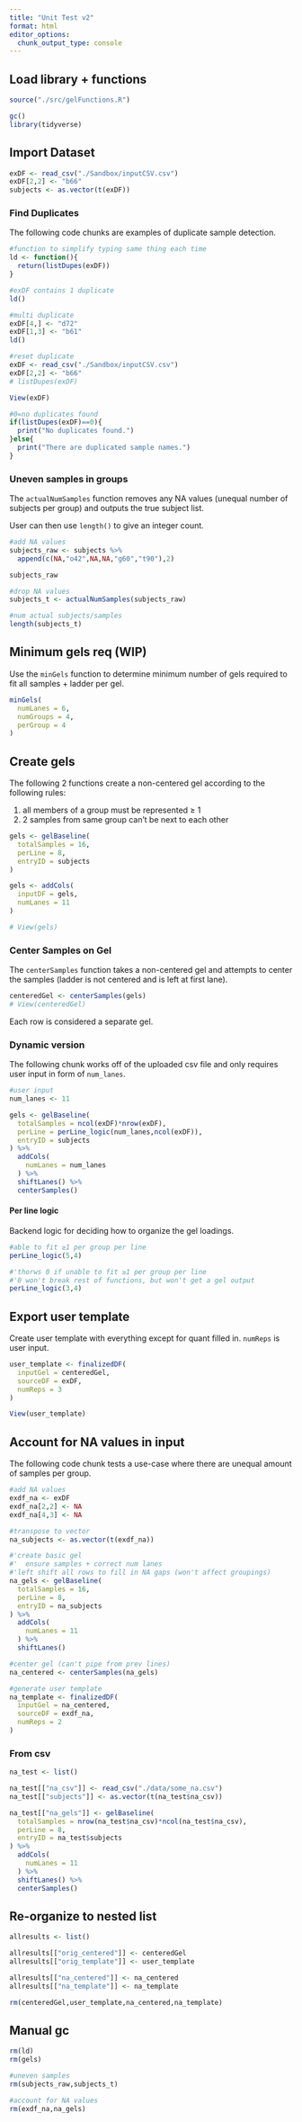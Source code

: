 ```yaml
---
title: "Unit Test v2"
format: html
editor_options: 
  chunk_output_type: console
---
```


## Load library + functions

```r
source("./src/gelFunctions.R")

gc()
library(tidyverse)
```

## Import Dataset

```r
exDF <- read_csv("./Sandbox/inputCSV.csv")
exDF[2,2] <- "b66"
subjects <- as.vector(t(exDF))
```

### Find Duplicates

The following code chunks are examples of duplicate sample detection.

```r
#function to simplify typing same thing each time
ld <- function(){
  return(listDupes(exDF))
}

#exDF contains 1 duplicate
ld()

#multi duplicate
exDF[4,] <- "d72"
exDF[1,3] <- "b61"
ld()
```

```r
#reset duplicate
exDF <- read_csv("./Sandbox/inputCSV.csv")
exDF[2,2] <- "b66"
# listDupes(exDF)

View(exDF)

#0=no duplicates found
if(listDupes(exDF)==0){
  print("No duplicates found.")
}else{
  print("There are duplicated sample names.")
}
```

### Uneven samples in groups

The `actualNumSamples` function removes any NA values (unequal number of subjects per group) and outputs the true subject list.

User can then use `length()` to give an integer count.

```r
#add NA values
subjects_raw <- subjects %>%
  append(c(NA,"o42",NA,NA,"g60","t90"),2)

subjects_raw

#drop NA values
subjects_t <- actualNumSamples(subjects_raw)

#num actual subjects/samples
length(subjects_t)
```

## Minimum gels req (WIP)

Use the `minGels` function to determine minimum number of gels required to fit all samples + ladder per gel.

```r
minGels(
  numLanes = 6,
  numGroups = 4,
  perGroup = 4
)
```

## Create gels

The following 2 functions create a non-centered gel according to the following rules:

1. all members of a group must be represented ≥ 1
1. 2 samples from same group can't be next to each other

```r
gels <- gelBaseline(
  totalSamples = 16,
  perLine = 8,
  entryID = subjects
)

gels <- addCols(
  inputDF = gels,
  numLanes = 11
)

# View(gels)
```

### Center Samples on Gel

The `centerSamples` function takes a non-centered gel and attempts to center the samples (ladder is not centered and is left at first lane).

```r
centeredGel <- centerSamples(gels)
# View(centeredGel)
```

Each row is considered a separate gel.

### Dynamic version

The following chunk works off of the uploaded csv file and only requires user input in form of `num_lanes`.

```r
#user input
num_lanes <- 11

gels <- gelBaseline(
  totalSamples = ncol(exDF)*nrow(exDF),
  perLine = perLine_logic(num_lanes,ncol(exDF)),
  entryID = subjects
) %>%
  addCols(
    numLanes = num_lanes
  ) %>%
  shiftLanes() %>%
  centerSamples()
```

#### Per line logic

Backend logic for deciding how to organize the gel loadings.

```r
#able to fit ≥1 per group per line
perLine_logic(5,4)

#'thorws 0 if unable to fit ≥1 per group per line
#'0 won't break rest of functions, but won't get a gel output
perLine_logic(3,4)
```

## Export user template

Create user template with everything except for quant filled in. `numReps` is user input.

```r
user_template <- finalizedDF(
  inputGel = centeredGel,
  sourceDF = exDF,
  numReps = 3
)

View(user_template)
```

## Account for NA values in input

The following code chunk tests a use-case where there are unequal amount of samples per group.

```r
#add NA values
exdf_na <- exDF
exdf_na[2,2] <- NA
exdf_na[4,3] <- NA

#transpose to vector
na_subjects <- as.vector(t(exdf_na))

#'create basic gel
#'  ensure samples + correct num lanes
#'left shift all rows to fill in NA gaps (won't affect groupings)
na_gels <- gelBaseline(
  totalSamples = 16,
  perLine = 8,
  entryID = na_subjects
) %>%
  addCols(
    numLanes = 11
  ) %>%
  shiftLanes()

#center gel (can't pipe from prev lines)
na_centered <- centerSamples(na_gels)

#generate user template
na_template <- finalizedDF(
  inputGel = na_centered,
  sourceDF = exdf_na,
  numReps = 2
)
```

### From csv

```r
na_test <- list()

na_test[["na_csv"]] <- read_csv("./data/some_na.csv")
na_test[["subjects"]] <- as.vector(t(na_test$na_csv))

na_test[["na_gels"]] <- gelBaseline(
  totalSamples = nrow(na_test$na_csv)*ncol(na_test$na_csv),
  perLine = 8,
  entryID = na_test$subjects
) %>%
  addCols(
    numLanes = 11
  ) %>%
  shiftLanes() %>%
  centerSamples()
```

## Re-organize to nested list

```r
allresults <- list()

allresults[["orig_centered"]] <- centeredGel
allresults[["orig_template"]] <- user_template

allresults[["na_centered"]] <- na_centered
allresults[["na_template"]] <- na_template

rm(centeredGel,user_template,na_centered,na_template)
```

## Manual gc

```r
rm(ld)
rm(gels)

#uneven samples
rm(subjects_raw,subjects_t)

#account for NA values
rm(exdf_na,na_gels)
```
